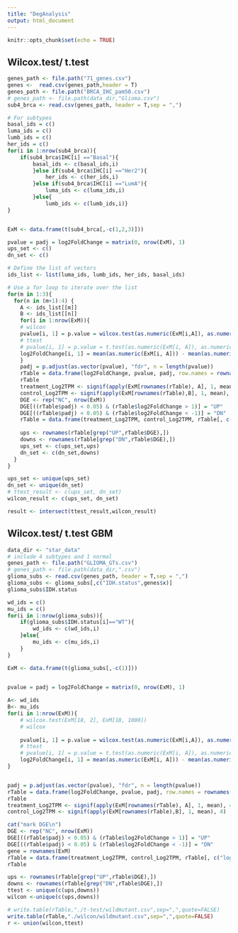 ```yaml
---
title: "DegAnalysis"
output: html_document
---
```


```r
knitr::opts_chunk$set(echo = TRUE)
```

## Wilcox.test/ t.test 

```r
genes_path <- file.path("71_genes.csv")
genes <-  read.csv(genes_path,header = T)
genes_path <- file.path("BRCA_IHC_pam50.csv")
# genes_path <- file.path(data_dir,"Glioma.csv")
sub4_brca <- read.csv(genes_path, header = T,sep = ",")
```


```r
# For subtypes
basal_ids = c()
luma_ids = c()
lumb_ids = c()
her_ids = c()
for(i in 1:nrow(sub4_brca)){
    if(sub4_brca$IHC[i] =="Basal"){
        basal_ids <- c(basal_ids,i)
        }else if(sub4_brca$IHC[i] =="Her2"){
            her_ids <- c(her_ids,i)
        }else if(sub4_brca$IHC[i] =="LumA"){
            luma_ids <- c(luma_ids,i)
        }else{ 
            lumb_ids <- c(lumb_ids,i)}
}


ExM <- data.frame(t(sub4_brca[,-c(1,2,3)]))
```


```r
pvalue = padj = log2FoldChange = matrix(0, nrow(ExM), 1)
ups_set <- c()
dn_set <- c()

# Define the list of vectors
ids_list <- list(luma_ids, lumb_ids, her_ids, basal_ids)

# Use a for loop to iterate over the list
for(m in 1:3){
  for(n in (m+1):4) {
    A <- ids_list[[m]]
    B <- ids_list[[n]]
    for(i in 1:nrow(ExM)){
    # wilcon
    pvalue[i, 1] = p.value = wilcox.test(as.numeric(ExM[i,A]), as.numeric(ExM[i, B]))$p.value
    # ttest
    # pvalue[i, 1] = p.value = t.test(as.numeric(ExM[i, A]), as.numeric(ExM[i, B]))$p.value
    log2FoldChange[i, 1] = mean(as.numeric(ExM[i, A])) - mean(as.numeric(ExM[i,B]))
    }
    padj = p.adjust(as.vector(pvalue), "fdr", n = length(pvalue))
    rTable = data.frame(log2FoldChange, pvalue, padj, row.names = rownames(ExM))
    rTable
    treatment_Log2TPM <- signif(apply(ExM[rownames(rTable), A], 1, mean), 4)
    control_Log2TPM <- signif(apply(ExM[rownames(rTable),B], 1, mean), 4)
    DGE <- rep("NC", nrow(ExM))
    DGE[((rTable$padj) < 0.05) & (rTable$log2FoldChange > 1)] = "UP"
    DGE[((rTable$padj) < 0.05) & (rTable$log2FoldChange < -1)] = "DN"
    rTable = data.frame(treatment_Log2TPM, control_Log2TPM, rTable[, c("log2FoldChange", "pvalue", "padj")], DGE)
    
    ups <- rownames(rTable[grep("UP",rTable$DGE),])
    downs <- rownames(rTable[grep("DN",rTable$DGE),])
    ups_set <- c(ups_set,ups)
    dn_set <- c(dn_set,downs)
  }
}

ups_set <- unique(ups_set)
dn_set <- unique(dn_set)
# ttest_result <- c(ups_set, dn_set)
wilcon_result <- c(ups_set, dn_set)

result <- intersect(ttest_result,wilcon_result)
```


## Wilcox.test/ t.test  GBM

```r
data_dir <- "star_data"
# include 4 subtypes and 1 normal
genes_path <- file.path("GLIOMA_GTs.csv")
# genes_path <- file.path(data_dir,".csv")
glioma_subs <- read.csv(genes_path, header = T,sep = ",")
glioma_subs <- glioma_subs[,c("IDH.status",genes$x)]
glioma_subs$IDH.status

wd_ids = c()
mu_ids = c()
for(i in 1:nrow(glioma_subs)){
    if(glioma_subs$IDH.status[i]=="WT"){
        wd_ids <- c(wd_ids,i)
    }else{
        mu_ids <- c(mu_ids,i)
    }
}

ExM <- data.frame(t(glioma_subs[,-c(1)]))


pvalue = padj = log2FoldChange = matrix(0, nrow(ExM), 1)
    
A<- wd_ids
B<- mu_ids
for(i in 1:nrow(ExM)){
    # wilcox.test(ExM[18, 2], ExM[18, 1000])
    # wilcox
   
    pvalue[i, 1] = p.value = wilcox.test(as.numeric(ExM[i,A]), as.numeric(ExM[i, B]))$p.value
    # ttest
    # pvalue[i, 1] = p.value = t.test(as.numeric(ExM[i, A]), as.numeric(ExM[i, B]))$p.value
    log2FoldChange[i, 1] = mean(as.numeric(ExM[i, A])) - mean(as.numeric(ExM[i,B]))
}


padj = p.adjust(as.vector(pvalue), "fdr", n = length(pvalue))
rTable = data.frame(log2FoldChange, pvalue, padj, row.names = rownames(ExM))
rTable
treatment_Log2TPM <- signif(apply(ExM[rownames(rTable), A], 1, mean), 4)
control_Log2TPM <- signif(apply(ExM[rownames(rTable),B], 1, mean), 4)

cat("mark DGE\n") 
DGE <- rep("NC", nrow(ExM))
DGE[((rTable$padj) < 0.05) & (rTable$log2FoldChange > 1)] = "UP"
DGE[((rTable$padj) < 0.05) & (rTable$log2FoldChange < -1)] = "DN"
gene = rownames(ExM)
rTable = data.frame(treatment_Log2TPM, control_Log2TPM, rTable[, c("log2FoldChange", "pvalue", "padj")], DGE)
rTable

ups <- rownames(rTable[grep("UP",rTable$DGE),])
downs <- rownames(rTable[grep("DN",rTable$DGE),])
ttest <- unique(c(ups,downs))
wilcon <-unique(c(ups,downs))

# write.table(rTable,"./t-test/wildmutant.csv",sep=",",quote=FALSE)
write.table(rTable,"./wilcon/wildmutant.csv",sep=",",quote=FALSE)
r <- union(wilcon,ttest)
```
